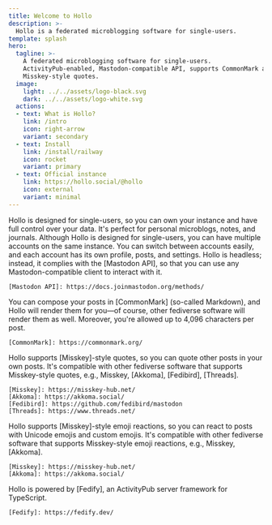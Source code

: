 ```yaml
---
title: Welcome to Hollo
description: >-
  Hollo is a federated microblogging software for single-users.
template: splash
hero:
  tagline: >-
    A federated microblogging software for single-users.
    ActivityPub-enabled, Mastodon-compatible API, supports CommonMark and
    Misskey-style quotes.
  image:
    light: ../../assets/logo-black.svg
    dark: ../../assets/logo-white.svg
  actions:
  - text: What is Hollo?
    link: /intro
    icon: right-arrow
    variant: secondary
  - text: Install
    link: /install/railway
    icon: rocket
    variant: primary
  - text: Official instance
    link: https://hollo.social/@hollo
    icon: external
    variant: minimal
---
```



<CardGrid stagger>
  <Card title="For single-users" icon="seti:lock">
    Hollo is designed for single-users, so you can own your instance
    and have full control over your data. It's perfect for personal microblogs,
    notes, and journals.
  </Card>
  <Card title="Multiple accounts" icon="seti:folder">
    Although Hollo is designed for single-users, you can have multiple accounts
    on the same instance. You can switch between accounts easily, and each
    account has its own profile, posts, and settings.
  </Card>
  <Card title="Mastodon-compatible API" icon="puzzle">
    Hollo is headless; instead, it complies with the [Mastodon API],
    so that you can use any Mastodon-compatible client to interact with it.

    [Mastodon API]: https://docs.joinmastodon.org/methods/
  </Card>
  <Card title="CommonMark" icon="seti:markdown">
    You can compose your posts in [CommonMark] (so-called Markdown),
    and Hollo will render them for you&mdash;of course, other fediverse software
    will render them as well.  Moreover, you're allowed up to 4,096 characters
    per post.

    [CommonMark]: https://commonmark.org/
  </Card>
  <Card title="Misskey-style quotes" icon="comment">
    Hollo supports [Misskey]-style quotes, so you can quote other posts
    in your own posts. It's compatible with other fediverse software that
    supports Misskey-style quotes, e.g., Misskey, [Akkoma], [Fedibird],
    [Threads].

    [Misskey]: https://misskey-hub.net/
    [Akkoma]: https://akkoma.social/
    [Fedibird]: https://github.com/fedibird/mastodon
    [Threads]: https://www.threads.net/
  </Card>
  <Card title="Misskey-style emoji reactions" icon="heart">
    Hollo supports [Misskey]-style emoji reactions, so you can react to posts
    with Unicode emojis and custom emojis. It's compatible with other fediverse
    software that supports Misskey-style emoji reactions, e.g., Misskey,
    [Akkoma].

    [Misskey]: https://misskey-hub.net/
    [Akkoma]: https://akkoma.social/
  </Card>
  <Card title="Powered by Fedify" icon="deno">
    Hollo is powered by [Fedify], an ActivityPub server framework for TypeScript.

    [Fedify]: https://fedify.dev/
  </Card>
</CardGrid>
